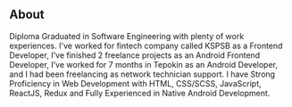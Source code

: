 ## About

Diploma Graduated in Software Engineering with plenty of work experiences. I've worked for fintech company called KSPSB as a Frontend Developer, I've finished 2 freelance projects as an Android Frontend Developer, I've worked for 7 months in Tepokin as an Android Developer, and I had been freelancing as network technician support. I have Strong Proficiency in Web Development with HTML, CSS/SCSS, JavaScript, ReactJS, Redux and Fully Experienced in Native Android Development. 
